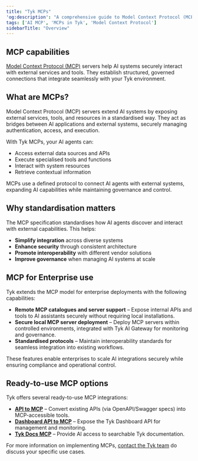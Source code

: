 ```yaml
---
title: "Tyk MCPs"
'og:description': "A comprehensive guide to Model Context Protocol (MCP) servers in Tyk and how they extend AI capabilities."
tags: ['AI MCP', 'MCPs in Tyk', 'Model Context Protocol']
sidebarTitle: "Overview"
---
```


## MCP capabilities

[Model Context Protocol (MCP)](https://modelcontextprotocol.io/introduction) servers help AI systems securely interact with external services and tools. They establish structured, governed connections that integrate seamlessly with your Tyk environment.

## What are MCPs?

Model Context Protocol (MCP) servers extend AI systems by exposing external services, tools, and resources in a standardised way. They act as bridges between AI applications and external systems, securely managing authentication, access, and execution.

With Tyk MCPs, your AI agents can:

- Access external data sources and APIs
- Execute specialised tools and functions
- Interact with system resources
- Retrieve contextual information

MCPs use a defined protocol to connect AI agents with external systems, expanding AI capabilities while maintaining governance and control.

## Why standardisation matters

The MCP specification standardises how AI agents discover and interact with external capabilities. This helps:

- **Simplify integration** across diverse systems
- **Enhance security** through consistent architecture
- **Promote interoperability** with different vendor solutions
- **Improve governance** when managing AI systems at scale

<h2 className="mcp-for-enterprise-use">MCP for Enterprise use</h2>
Tyk extends the MCP model for enterprise deployments with the following capabilities:

- **Remote MCP catalogues and server support** – Expose internal APIs and tools to AI assistants securely without requiring local installations.
- **Secure local MCP server deployment** – Deploy MCP servers within controlled environments, integrated with Tyk AI Gateway for monitoring and governance.
- **Standardised protocols** – Maintain interoperability standards for seamless integration into existing workflows.

These features enable enterprises to scale AI integrations securely while ensuring compliance and operational control.

<h2 className="ready-to-use-mcp-options">Ready-to-use MCP options</h2>
Tyk offers several ready-to-use MCP integrations:

- **[API to MCP](/nightly/ai-management/mcps/api-to-mcp)** – Convert existing APIs (via OpenAPI/Swagger specs) into MCP-accessible tools.
- **[Dashboard API to MCP](/nightly/ai-management/mcps/dashboard-api-to-mcp)** – Expose the Tyk Dashboard API for management and monitoring.
- **[Tyk Docs MCP](/nightly/ai-management/mcps/tyk-docs-mcp)** – Provide AI access to searchable Tyk documentation.

For more information on implementing MCPs, [contact the Tyk team](https://tyk.io/contact/) do discuss your specific use cases.
